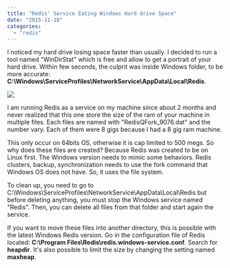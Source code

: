 ```yaml
---
title: "Redis' Service Eating Windows Hard drive Space"
date: "2015-11-18"
categories: 
  - "redis"
---
```


I noticed my hard drive losing space faster than usually. I decided to run a tool named "WinDirStat" which is free and allow to get a portrait of your hard drive. Within few seconds, the culprit was inside Windows folder, to be more accurate: **C:\\Windows\\ServiceProfiles\\NetworkService\\AppData\\Local\\Redis**.

![](images/RedisServerWindowsSpaceHarddrive.png)

I am running Redis as a service on my machine since about 2 months and never realized that this one store the size of the ram of your machine in multiple files. Each files are named with "RedisQFork\_9076.dat" and the number vary. Each of them were 8 gigs because I had a 8 gig ram machine.

This only occur on 64bits OS, otherwise it is cap limited to 500 megs. So why does these files are created? Because Redis was created to be on Linux first. The Windows version needs to mimic some behaviors. Redis clusters, backup, synchronization needs to use the fork command that Windows OS does not have. So, it uses the file system.

To clean up, you need to go to C:\\Windows\\ServiceProfiles\\NetworkService\\AppData\\Local\\Redis but before deleting anything, you must stop the Windows service named "Redis". Then, you can delete all files from that folder and start again the service.

If you want to move these files into another directory, this is possible with the latest Windows Redis version. Go in the configuration file of Redis located: **C:\\Program Files\\Redis\\redis.windows-service.conf**. Search for **heapdir**. It's also possible to limit the size by changing the setting named **maxheap**.
